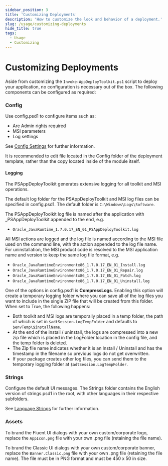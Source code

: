```yaml
---
sidebar_position: 3
title: 'Customizing Deployments'
description: 'How to customize the look and behavior of a deployment.'
slug: /usage/customizing-deployments
hide_title: true
tags:
  - Usage
  - Customizing
---
```


# Customizing Deployments

Aside from customizing the `Invoke-AppDeployToolkit.ps1` script to deploy your application, no configuration is necessary out of the box. The following components can be configured as required:

### Config

Use config.psd1 to configure items such as:

- Are Admin rights required
- MSI parameters
- Log settings

See [Config Settings](/docs/reference/config-settings.mdx) for further information.

It is recommended to edit file located in the Config folder of the deployment template, rather than the copy located inside of the module itself.

#### Logging

The PSAppDeployToolkit generates extensive logging for all toolkit and MSI operations.

The default log folder for the PSAppDeployToolkit and MSI log files can be specified in config.psd1. The default folder is `C:\Windows\Logs\Software`.

The PSAppDeployToolkit log file is named after the application with \_PSAppDeployToolkit appended to the end, e.g.

- `Oracle_JavaRuntime_1.7.0.17_EN_01_PSAppDeployToolkit.log`

All MSI actions are logged and the log file is named according to the MSI file used on the command line, with the action appended to the log file name. For uninstallation, the MSI product code is resolved to the MSI application name and version to keep the same log file format, e.g.

- `Oracle_JavaRuntimeEnvironmentx86_1.7.0.17_EN_01_Install.log`
- `Oracle_JavaRuntimeEnvironmentx86_1.7.0.17_EN_01_Repair.log`
- `Oracle_JavaRuntimeEnvironmentx86_1.7.0.17_EN_01_Patch.log`
- `Oracle_JavaRuntimeEnvironmentx86_1.7.0.17_EN_01_Uninstall.log`

One of the options in config.psd1 is **CompressLogs**. Enabling this option will create a temporary logging folder where you can save all of the log files you want to include in the single ZIP file that will be created from this folder. When set to True, the following happens:

- Both toolkit and MSI logs are temporally placed in a temp folder, the path of which is set in `$adtSession.LogTempFolder` and defaults to `$envTemp\$installName`.
- At the end of the install / uninstall, the logs are compressed into a new zip file which is placed in the LogFolder location in the config file, and the temp folder is deleted.
- The Zip file name indicates whether it is an Install / Uninstall and has the timestamp in the filename so previous logs do not get overwritten.
- If your package creates other log files, you can send them to the temporary logging folder at `$adtSession.LogTempFolder`.

### Strings

Configure the default UI messages. The Strings folder contains the English version of strings.psd1 in the root, with other languages in their respective subfolders.

See [Language Strings](/docs/reference/language-strings.mdx) for further information.

### Assets

To brand the Fluent UI dialogs with your own custom/corporate logo, replace the `AppIcon.png` file with your own .png file (retaining the file name).

To brand the Classic UI dialogs with your own custom/corporate banner, replace the `Banner.Classic.png` file with your own .png file (retaining the file name). The file must be in PNG format and must be 450 x 50 in size.
